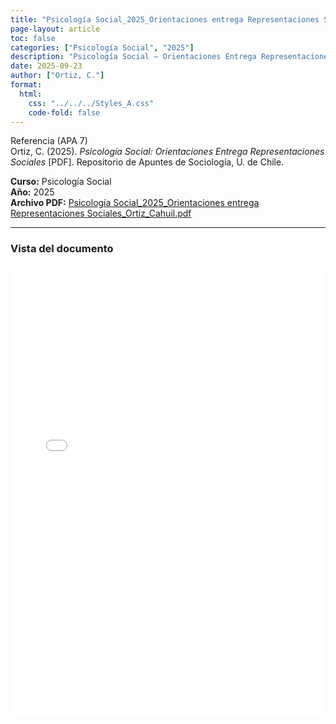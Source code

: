 ```yaml
---
title: "Psicología Social_2025_Orientaciones entrega Representaciones Sociales_Ortiz_Cahuil.pdf"
page-layout: article
toc: false
categories: ["Psicología Social", "2025"]
description: "Psicología Social — Orientaciones Entrega Representaciones Sociales. PDF aportado por Ortiz Cahuil."
date: 2025-09-23
author: ["Ortiz, C."]
format:
  html:
    css: "../../../Styles_A.css"
    code-fold: false
---
```


::: {.page-surface}

~~~{=html}
<div class="box-apa">
  <div class="box-apa-head">
    <span class="box-apa-kicker">Referencia (APA 7)</span>
  </div>
  <div class="box-apa-body">
    Ortiz, C. (2025). <em>Psicología Social: Orientaciones Entrega Representaciones Sociales</em> [PDF]. Repositorio de Apuntes de Sociología, U. de Chile.
  </div>
</div>
~~~

**Curso:** Psicología Social  
**Año:** 2025  
**Archivo PDF:** [Psicología Social_2025_Orientaciones entrega Representaciones Sociales_Ortiz_Cahuil.pdf](/resources/apuntes_Listos/Psicolog%C3%ADa%20Social_2025_Orientaciones%20entrega%20Representaciones%20Sociales_Ortiz_Cahuil.pdf)

---

### Vista del documento

<iframe src="/resources/apuntes_Listos/Psicolog%C3%ADa%20Social_2025_Orientaciones%20entrega%20Representaciones%20Sociales_Ortiz_Cahuil.pdf" width="100%" height="720" style="border:1px solid var(--borde); border-radius:12px;"></iframe>

:::
